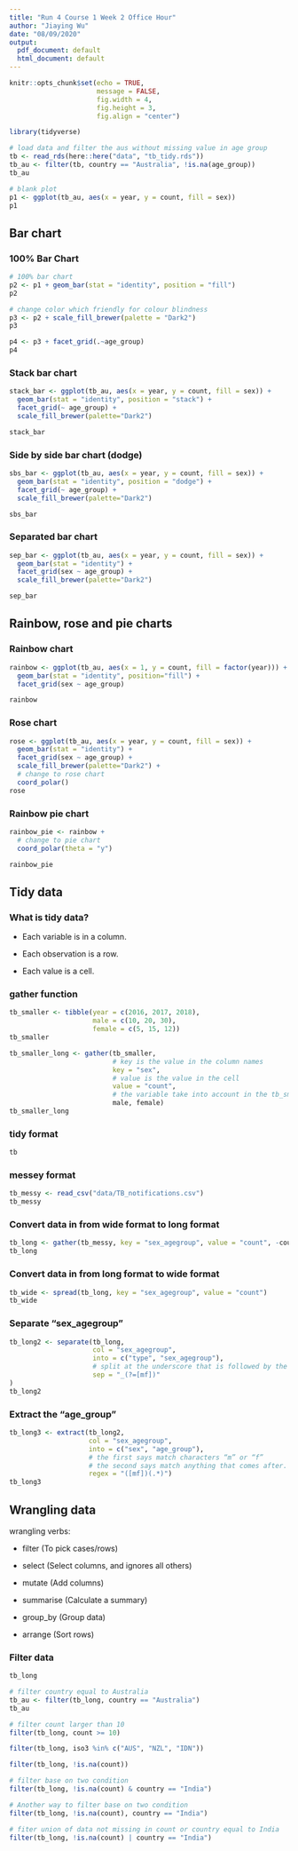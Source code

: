 ```yaml
---
title: "Run 4 Course 1 Week 2 Office Hour"
author: "Jiaying Wu"
date: "08/09/2020"
output:
  pdf_document: default
  html_document: default
---
```


```r
knitr::opts_chunk$set(echo = TRUE,
                      message = FALSE,
                      fig.width = 4,
                      fig.height = 3,
                      fig.align = "center")
```

```r
library(tidyverse)
```


```r
# load data and filter the aus without missing value in age group
tb <- read_rds(here::here("data", "tb_tidy.rds"))
tb_au <- filter(tb, country == "Australia", !is.na(age_group))
tb_au
```

```r
# blank plot
p1 <- ggplot(tb_au, aes(x = year, y = count, fill = sex))
p1
```

## Bar chart

### 100% Bar Chart

```r
# 100% bar chart
p2 <- p1 + geom_bar(stat = "identity", position = "fill")
p2
```

```r
# change color which friendly for colour blindness
p3 <- p2 + scale_fill_brewer(palette = "Dark2")
p3
```

```r
p4 <- p3 + facet_grid(.~age_group) 
p4
```

### Stack bar chart

```r
stack_bar <- ggplot(tb_au, aes(x = year, y = count, fill = sex)) +
  geom_bar(stat = "identity", position = "stack") +
  facet_grid(~ age_group) +
  scale_fill_brewer(palette="Dark2")

stack_bar
```

### Side by side bar chart (dodge)

```r
sbs_bar <- ggplot(tb_au, aes(x = year, y = count, fill = sex)) +
  geom_bar(stat = "identity", position = "dodge") +
  facet_grid(~ age_group) +
  scale_fill_brewer(palette="Dark2")

sbs_bar
```

### Separated bar chart

```r
sep_bar <- ggplot(tb_au, aes(x = year, y = count, fill = sex)) +
  geom_bar(stat = "identity") +
  facet_grid(sex ~ age_group) +
  scale_fill_brewer(palette="Dark2")

sep_bar
```


## Rainbow, rose and pie charts

### Rainbow chart

```r
rainbow <- ggplot(tb_au, aes(x = 1, y = count, fill = factor(year))) +
  geom_bar(stat = "identity", position="fill") +
  facet_grid(sex ~ age_group) 

rainbow
```

### Rose chart

```r
rose <- ggplot(tb_au, aes(x = year, y = count, fill = sex)) +
  geom_bar(stat = "identity") +
  facet_grid(sex ~ age_group) +
  scale_fill_brewer(palette="Dark2") + 
  # change to rose chart
  coord_polar() 
rose
```

### Rainbow pie chart

```r
rainbow_pie <- rainbow +
  # change to pie chart
  coord_polar(theta = "y")

rainbow_pie
```


## Tidy data

### What is tidy data?

- Each variable is in a column.

- Each observation is a row.

- Each value is a cell.

### gather function

```r
tb_smaller <- tibble(year = c(2016, 2017, 2018),
                     male = c(10, 20, 30),
                     female = c(5, 15, 12))
tb_smaller
```

```r
tb_smaller_long <- gather(tb_smaller, 
                          # key is the value in the column names
                          key = "sex", 
                          # value is the value in the cell
                          value = "count",
                          # the variable take into account in the tb_smaller data
                          male, female)
tb_smaller_long
```

### tidy format

```r
tb
```

### messey format

```r
tb_messy <- read_csv("data/TB_notifications.csv")
tb_messy
```

### Convert data in from wide format to long format

```r
tb_long <- gather(tb_messy, key = "sex_agegroup", value = "count", -country, -year, -iso3)
tb_long
```

### Convert data in from long format to wide format

```r
tb_wide <- spread(tb_long, key = "sex_agegroup", value = "count")
tb_wide
```


### Separate “sex_agegroup”

```r
tb_long2 <- separate(tb_long, 
                     col = "sex_agegroup", 
                     into = c("type", "sex_agegroup"),
                     # split at the underscore that is followed by the characters “m” or “f”
                     sep = "_(?=[mf])"
)
tb_long2
```

### Extract the “age_group”

```r
tb_long3 <- extract(tb_long2, 
                    col = "sex_agegroup", 
                    into = c("sex", "age_group"),
                    # the first says match characters “m” or “f”
                    # the second says match anything that comes after.
                    regex = "([mf])(.*)")
tb_long3
```


## Wrangling data

wrangling verbs:

- filter (To pick cases/rows)

- select (Select columns, and ignores all others)

- mutate (Add columns)

- summarise (Calculate a summary)

- group_by (Group data)

- arrange (Sort rows)

### Filter data

```r
tb_long
```

```r
# filter country equal to Australia
tb_au <- filter(tb_long, country == "Australia")
tb_au
```



```r
# filter count larger than 10
filter(tb_long, count >= 10)
```

```r
filter(tb_long, iso3 %in% c("AUS", "NZL", "IDN"))

```

```r
filter(tb_long, !is.na(count))
```

```r
# filter base on two condition
filter(tb_long, !is.na(count) & country == "India")
```

```r
# Another way to filter base on two condition
filter(tb_long, !is.na(count), country == "India")
```

```r
# fiter union of data not missing in count or country equal to India
filter(tb_long, !is.na(count) | country == "India")
```
